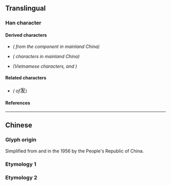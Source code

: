{{also|發|髮|犮}}
{{character info}}

==Translingual==
{{stroke order|strokes=5}}
{{stroke order|type=animate}}
{{Han simplified forms|發|発|发}}
{{Han simplified forms|髮|髪|发}}

===Han character===
{{Han char|rn=29|rad=又|as=03|sn=5|four=23407|canj=IVKE|ids=⿺⿸⿻𠃋丿又丶}}

====Derived characters====
* {{l|mul|[[𫭨]], [[拨]], [[泼]], [[𩧯]], [[𭩰]], [[袯]], [[䥽]], [[𫏆]], [[酦]], [[废]], [[𬜧]], [[𬏦]], [[𬔹]]}} ''({{w|Simplified Chinese|Simplified}} from  the component {{l|mul|發}} in mainland China)''
* {{l|mul|[[𭇜]], [[𭘟]]}} ''({{w|Sawndip|Zhuang}} characters in mainland China)''
* {{l|mul|[[𦫘]], [[𧸻]]}} ''(Vietnamese characters, {{l|mul|⿺[[色]]发}} and {{l|mul|⿰[[貝]]⿱[[髟]]发}})''

====Related characters====
* {{l|mul|[[發]], [[髮]]}} ''({{w|Traditional Chinese|Traditional forms}} of ''<big>发</big>)

====References====
{{Han ref|kx=0165.271|hdz=10394.010|uh=53D1}}

----

==Chinese==

===Glyph origin===
Simplified from {{zh-l|發*|[[fā]]}} and {{zh-l|髮*|[[fà]]}} in the 1956 {{w|Chinese Character Simplification Scheme}} by the People's Republic of China. <!-- Refer https://zh.wikisource.org/wiki/漢字簡化方案 -->

===Etymology 1===
{{zh-see|發}}

===Etymology 2===
{{zh-see|髮}}